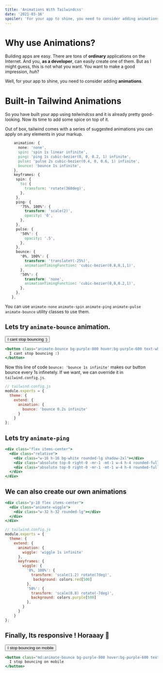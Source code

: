 ```yaml
---
title: 'Animations With Tailwindcss'
date: '2021-03-16'
spoiler: 'For your app to shine, you need to consider adding animations.'
---
```


# Why use Animations?

Building apps are easy. There are tons of **ordinary** applications on the Internet.
And you, **as a developer**, can easily create one of them. But as I might guess, this is not what you want.
You want to make a good impression, _huh_?

Well, for your app to shine, you need to consider adding **animations**.

# Built-in Tailwind Animations

So you have built your app using _tailwindcss_ and it is already pretty good-looking.
Now its time to add some spice on top of it.

Out of box, tailwind comes with a series of suggested animations you can apply on any elements in your markup.

```css
    animation: {
      none: 'none',
      spin: 'spin 1s linear infinite',
      ping: 'ping 1s cubic-bezier(0, 0, 0.2, 1) infinite',
      pulse: 'pulse 2s cubic-bezier(0.4, 0, 0.6, 1) infinite',
      bounce: 'bounce 1s infinite',
    },
    keyframes: {
     spin: {
       to: {
         transform: 'rotate(360deg)',
       },
     },
     ping: {
       '75%, 100%': {
         transform: 'scale(2)',
         opacity: '0',
       },
     },
     pulse: {
       '50%': {
         opacity: '.5',
       },
     },
     bounce: {
       '0%, 100%': {
         transform: 'translateY(-25%)',
         animationTimingFunction: 'cubic-bezier(0.8,0,1,1)',
       },
       '50%': {
         transform: 'none',
         animationTimingFunction: 'cubic-bezier(0,0,0.2,1)',
       },
     },
   },

```

You can use `animate-none` `animate-spin` `animate-ping` `animate-pulse` `animate-bounce` utility classes to use them.

## Lets try `animate-bounce` animation.

<Button classes="animate-bounce bg-purple-800 hover:bg-purple-600 text-white font-bold py-2 px-4 rounded">
  I cant stop bouncing :)
</Button>

```jsx
<button class="animate-bounce bg-purple-800 hover:bg-purple-600 text-white font-bold py-2 px-4 rounded">
  I cant stop bouncing :)
</button>
```

Now this line of code `bounce: 'bounce 1s infinite'` makes our button bounce every 1s infinetely.
If we want, we can override it in `tailwind.config.js`.

```js
// tailwind.config.js
module.exports = {
  theme: {
    extend: {
      animation: {
        bounce: 'bounce 0.2s infinite'
      }
    }
};

```

## Lets try `animate-ping`

<div className="flex items-center">
  <div className="relative">
    <div className="w-16 h-16 bg-white rounded-lg shadow-2xl"></div>
    <div className="absolute top-0 right-0 -mr-1 -mt-1 w-4 h-4 rounded-full bg-green-300 animate-ping"></div>
    <div className="absolute top-0 right-0 -mr-1 -mt-1 w-4 h-4 rounded-full bg-green-300"></div>
  </div>
</div>

```jsx
<div class="flex items-center">
  <div class="relative">
    <div class="w-16 h-16 bg-white rounded-lg shadow-2xl"></div>
    <div class="absolute top-0 right-0 -mr-1 -mt-1 w-4 h-4 rounded-full bg-green-300 animate-ping"></div>
    <div class="absolute top-0 right-0 -mr-1 -mt-1 w-4 h-4 rounded-full bg-green-300"></div>
  </div>
</div>
```

## We can also create our own animations

<div className="p-10 flex items-center">
  <div className="animate-wiggle">
    <div className="w-32 h-32 rounded-lg"></div>
  </div>
</div>

```jsx
<div class="p-10 flex items-center">
  <div class="animate-wiggle">
    <div class="w-32 h-32 rounded-lg"></div>
  </div>
</div>
```

```js
// tailwind.config.js
module.exports = {
  theme: {
    extend: {
      animation: {
        wiggle: 'wiggle 1s infinite'
      },
      keyframes: {
        wiggle: {
          '0%, 100%': {
            transform: 'scale(1.2) rotate(7deg)',
             background: colors.red[500]
          },
          '50%': {
            transform: 'scale(0.8) rotate(-7deg)',
            background: colors.purple[500]
          },
        }
      }
    }
};

```

## Finally, Its responsive ! Horaaay 🎉

<Button classes="md:animate-bounce bg-purple-800 hover:bg-purple-600 text-white font-bold py-2 px-4 rounded">
  I stop bouncing on mobile
</Button>

```jsx
<button class="md:animate-bounce bg-purple-800 hover:bg-purple-600 text-white font-bold py-2 px-4 rounded">
  I stop bouncing on mobile
</button>
```
